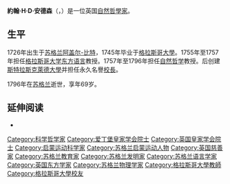 {{Infobox scientist
| name = 約翰·H·D·安德森<br>John Anderson
| image = John Anderson (zoologist).jpg
| caption = 
| birth_date = {{Birth date|1726|9|26|df=yes}}
| birth_place = [[阿盖尔-比特|阿盖尔-比特]]
| death_date = {{Death date and age|1796|1|13|1726|9|26|df=yes}}
| death_place = [[格拉斯哥|格拉斯哥]]
}}
'''約翰·H·D·安德森'''（{{lang-en|'''John H.D. Anderson'''}}，{{bd|1726年||1796年}}）是一位英国[[自然哲學家|自然哲學家]]。

==生平==
1726年出生于[[苏格兰|苏格兰]][[阿盖尔-比特|阿盖尔-比特]]，1745年毕业于[[格拉斯哥大學|格拉斯哥大學]]。1755年至1757年担任[[格拉斯哥大学|格拉斯哥大学]][[亚洲语言|东方语言]]教授。1757年至1796年担任[[自然哲学|自然哲学]]教授。后创建[[斯特拉斯克萊德大學|斯特拉斯克萊德大學]]并担任永久名譽[[校長|校長]]。

1796年在[[苏格兰|苏格兰]]逝世，享年69岁。

==延伸阅读==
* {{cite DNB|wstitle=Anderson, John (1726-1796)}}

{{Authority control}}

{{DEFAULTSORT:Anderson, John HD}}
[[Category:科学哲学家|Category:科学哲学家]]
[[Category:爱丁堡皇家学会院士|Category:爱丁堡皇家学会院士]]
[[Category:英国皇家学会院士|Category:英国皇家学会院士]]
[[Category:启蒙运动科学家|Category:启蒙运动科学家]]
[[Category:苏格兰启蒙运动人物|Category:苏格兰启蒙运动人物]]
[[Category:英国慈善家|Category:英国慈善家]]
[[Category:苏格兰教育家|Category:苏格兰教育家]]
[[Category:苏格兰发明家|Category:苏格兰发明家]]
[[Category:苏格兰语言学家|Category:苏格兰语言学家]]
[[Category:英国东方学家|Category:英国东方学家]]
[[Category:苏格兰物理学家|Category:苏格兰物理学家]]
[[Category:格拉斯哥大學教師|Category:格拉斯哥大學教師]]
[[Category:格拉斯哥大學校友|Category:格拉斯哥大學校友]]

{{Philosopher-stub}}
{{UK-academic-bio-stub}}